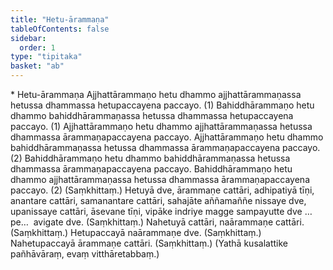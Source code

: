 ```yaml
---
title: "Hetu-ārammaṇa"
tableOfContents: false
sidebar:
  order: 1
type: "tipitaka"
basket: "ab"
---
```



<DynamicBreadcrumb />

<Paragraph type="center">
* Hetu-ārammaṇa
</Paragraph>

<Division number="233">

<Paragraph number="880">
Ajjhattārammaṇo hetu dhammo ajjhattārammaṇassa hetussa dhammassa hetupaccayena paccayo. (1)
</Paragraph>

<Paragraph number="881">
Bahiddhārammaṇo hetu dhammo bahiddhārammaṇassa hetussa dhammassa hetupaccayena paccayo. (1)
</Paragraph>

<Paragraph number="882">
Ajjhattārammaṇo hetu dhammo ajjhattārammaṇassa hetussa dhammassa ārammaṇapaccayena paccayo. Ajjhattārammaṇo hetu dhammo bahiddhārammaṇassa hetussa dhammassa ārammaṇapaccayena paccayo. (2)
</Paragraph>

<Paragraph number="883">
Bahiddhārammaṇo hetu dhammo bahiddhārammaṇassa hetussa dhammassa ārammaṇapaccayena paccayo. Bahiddhārammaṇo hetu dhammo ajjhattārammaṇassa hetussa dhammassa ārammaṇapaccayena paccayo. (2) (Saṃkhittaṃ.)
</Paragraph>

</Division>
<Division number="234">

<Paragraph number="884">
Hetuyā dve, ārammaṇe cattāri, adhipatiyā tīṇi, anantare cattāri, samanantare cattāri, sahajāte aññamaññe nissaye dve, upanissaye cattāri, āsevane tīṇi, vipāke indriye magge sampayutte dve …pe…  avigate dve. (Saṃkhittaṃ.)
</Paragraph>

<Paragraph number="885">
Nahetuyā cattāri, naārammaṇe cattāri. (Saṃkhittaṃ.)
</Paragraph>

<Paragraph number="886">
Hetupaccayā naārammaṇe dve. (Saṃkhittaṃ.)
</Paragraph>

<Paragraph number="887">
Nahetupaccayā ārammaṇe cattāri. (Saṃkhittaṃ.)
</Paragraph>

<Paragraph number="888">
(Yathā kusalattike pañhāvāraṃ, evaṃ vitthāretabbaṃ.)
</Paragraph>
</Division>
